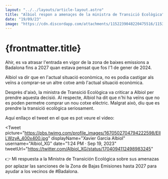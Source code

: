 ```yaml
---
layout: "../../layouts/article-layout.astro"
title: "Albiol respon a amenaçes de la ministra de Transició Ecològica"
date: "19/09/23"
image: "https://cdn.discordapp.com/attachments/1152239048220475516/1153746123249418260/albiol-clima.webp"
---
```


# {frontmatter.title}

Ahir, es va atrasar l'entrada en vigor de la zona de baixes emissions a Badalona fins a 2027 quan estava pensat que fos l'1 de gener de 2024.

Albiol va dir que en l'actual situació econòmica, no es podia castigar als veïns a comprar-se un altre cotxe amb l'actual situació econòmica.

Desprès d'això, la ministra de Transició Ecològica va criticar a Albiol per prendre aquesta decisió. Al respecte, Albiol ha dit que n'hi ha veïns que no es poden permetre comprar un nou cotxe elèctric. Malgrat això, diu que es prendre la transició ecològica seriosament.

Aquí enllaço el tweet en el que es pot veure el video:

<Tweet
    picture="https://pbs.twimg.com/profile_images/1670502704794222598/ElILWzyA_400x400.jpg" 
    displayName="Xavier Garcia Albiol"
    username="Albiol_XG"
    date="1:24 PM · Sep 19, 2023"
    tweetUrl="https://twitter.com/Albiol_XG/status/1704094112498983245"
>
👉 Mi respuesta a la Ministra de Transición Ecológica sobre sus amenazas por aplazar las sanciones de la Zona de Bajas Emisiones hasta 2027 para ayudar a los vecinos de #Badalona.
</Tweet>